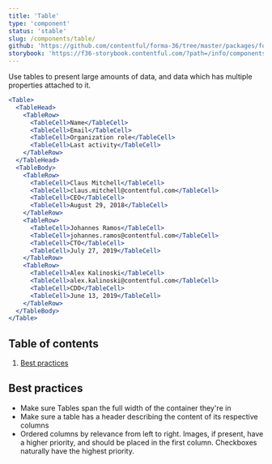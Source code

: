 ```yaml
---
title: 'Table'
type: 'component'
status: 'stable'
slug: /components/table/
github: 'https://github.com/contentful/forma-36/tree/master/packages/forma-36-react-components/src/components/Table'
storybook: 'https://f36-storybook.contentful.com/?path=/info/components-table--default'
---
```


Use tables to present large amounts of data, and data which has multiple properties attached to it.

```jsx
<Table>
  <TableHead>
    <TableRow>
      <TableCell>Name</TableCell>
      <TableCell>Email</TableCell>
      <TableCell>Organization role</TableCell>
      <TableCell>Last activity</TableCell>
    </TableRow>
  </TableHead>
  <TableBody>
    <TableRow>
      <TableCell>Claus Mitchell</TableCell>
      <TableCell>claus.mitchell@contentful.com</TableCell>
      <TableCell>CEO</TableCell>
      <TableCell>August 29, 2018</TableCell>
    </TableRow>
    <TableRow>
      <TableCell>Johannes Ramos</TableCell>
      <TableCell>johannes.ramos@contentful.com</TableCell>
      <TableCell>CTO</TableCell>
      <TableCell>July 27, 2019</TableCell>
    </TableRow>
    <TableRow>
      <TableCell>Alex Kalinoski</TableCell>
      <TableCell>alex.kalinoski@contentful.com</TableCell>
      <TableCell>CDO</TableCell>
      <TableCell>June 13, 2019</TableCell>
    </TableRow>
  </TableBody>
</Table>
```

## Table of contents

1. [Best practices](#best-practices)

## Best practices <a name="best-practices" />

- Make sure Tables span the full width of the container they're in
- Make sure a table has a header describing the content of its respective columns
- Ordered columns by relevance from left to right. Images, if present, have a higher priority, and should be placed in the first column. Checkboxes naturally have the highest priority.
